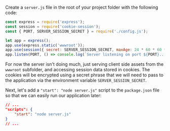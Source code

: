 Create a `server.js` file in the root of your project folder with the following code:

```js title="server.js"
const express = require('express');
const session = require('cookie-session');
const { PORT, SERVER_SESSION_SECRET } = require('./config.js');

let app = express();
app.use(express.static('wwwroot'));
app.use(session({ secret: SERVER_SESSION_SECRET, maxAge: 24 * 60 * 60 * 1000 }));
app.listen(PORT, () => console.log(`Server listening on port ${PORT}...`));
```

For now the server isn't doing much, just serving client side assets from the `wwwroot` subfolder,
and accessing session data stored in cookies. The cookies will be encrypted using a secret phrase
that we will need to pass to the application via the environment variable `SERVER_SESSION_SECRET`.

Next, let's add a `"start": "node server.js"` script to the `package.json` file so that we can
easily run our application later:

```json
// ...
"scripts": {
    "start": "node server.js"
}
// ...
```
